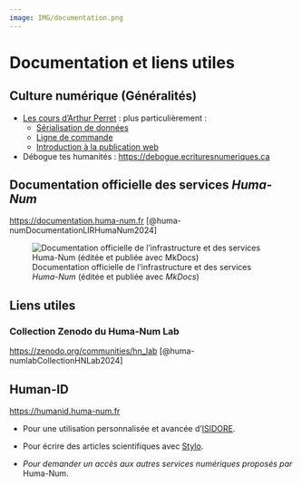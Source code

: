 ```yaml
---
image: IMG/documentation.png
---
```


# Documentation et liens utiles

## Culture numérique (Généralités)

- [Les cours d'Arthur Perret](https://www.arthurperret.fr/cours/) : plus particulièrement : 
  - [Sérialisation de données](https://www.arthurperret.fr/cours/serialisation.html)
  - [Ligne de commande](https://www.arthurperret.fr/cours/ligne-de-commande.html)
  - [Introduction à la publication web](https://www.arthurperret.fr/cours/publication-web.html)

- Débogue tes humanités : <https://debogue.ecrituresnumeriques.ca>

## Documentation officielle des services *Huma-Num*

<https://documentation.huma-num.fr> [@huma-numDocumentationLIRHumaNum2024]

![Documentation officielle de l'infrastructure et des services *Huma-Num* (éditée et publiée avec *MkDocs*)](IMG/DocHumaNum.png)


## Liens utiles

### Collection Zenodo du Huma-Num Lab

<https://zenodo.org/communities/hn_lab> [@huma-numlabCollectionHNLab2024]

## Human-ID {#sec-humanid}

<https://humanid.huma-num.fr>


- Pour une utilisation personnalisée et avancée d'[ISIDORE](https://isidore.science).
- Pour écrire des articles scientifiques avec [Stylo](https://stylo.huma-num.fr).

- *Pour demander un accès aux autres services numériques proposés par* Huma-Num.

